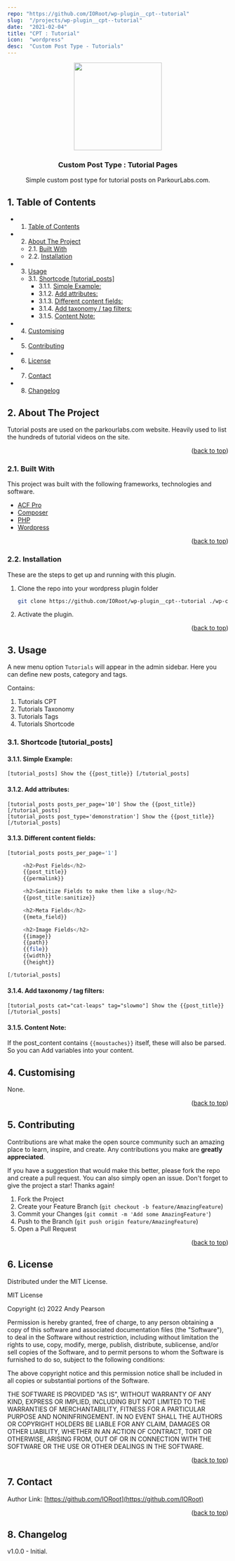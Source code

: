 ```yaml
---
repo: "https://github.com/IORoot/wp-plugin__cpt--tutorial"
slug:  "/projects/wp-plugin__cpt--tutorial"
date:  "2021-02-04"
title: "CPT : Tutorial"
icon:  "wordpress"
desc:  "Custom Post Type - Tutorials"
---
```


<div id="top"></div>

<div align="center">


<img src="https://svg-rewriter.sachinraja.workers.dev/?url=https%3A%2F%2Fcdn.jsdelivr.net%2Fnpm%2F%40mdi%2Fsvg%406.7.96%2Fsvg%2Fpost-outline.svg&fill=%23EA580C&width=200px&height=200px" style="width:200px;"/>

<h3 align="center">Custom Post Type : Tutorial Pages</h3>

<p align="center">
     Simple custom post type for tutorial posts on ParkourLabs.com.
</p>    
</div>

##  1. <a name='TableofContents'></a>Table of Contents


* 1. [Table of Contents](#TableofContents)
* 2. [About The Project](#AboutTheProject)
	* 2.1. [Built With](#BuiltWith)
	* 2.2. [Installation](#Installation)
* 3. [Usage](#Usage)
	* 3.1. [Shortcode [tutorial_posts]](#Shortcodetutorial_posts)
		* 3.1.1. [Simple Example:](#SimpleExample:)
		* 3.1.2. [Add attributes:](#Addattributes:)
		* 3.1.3. [Different content fields:](#Differentcontentfields:)
		* 3.1.4. [Add taxonomy / tag filters:](#Addtaxonomytagfilters:)
		* 3.1.5. [Content Note:](#ContentNote:)
* 4. [Customising](#Customising)
* 5. [Contributing](#Contributing)
* 6. [License](#License)
* 7. [Contact](#Contact)
* 8. [Changelog](#Changelog)


##  2. <a name='AboutTheProject'></a>About The Project

Tutorial posts are used on the parkourlabs.com website. Heavily used to list the hundreds of tutorial videos on the site.

<p align="right">(<a href="#top">back to top</a>)</p>


###  2.1. <a name='BuiltWith'></a>Built With

This project was built with the following frameworks, technologies and software.

* [ACF Pro](https://advancedcustomfields.com/)
* [Composer](https://getcomposer.org/)
* [PHP](https://php.net/)
* [Wordpress](https://wordpress.org/)

<p align="right">(<a href="#top">back to top</a>)</p>



###  2.2. <a name='Installation'></a>Installation

These are the steps to get up and running with this plugin.

1. Clone the repo into your wordpress plugin folder
     ```bash
     git clone https://github.com/IORoot/wp-plugin__cpt--tutorial ./wp-content/plugins/cpt-tutorial
     ```
1. Activate the plugin.


<p align="right">(<a href="#top">back to top</a>)</p>

##  3. <a name='Usage'></a>Usage

A new menu option `Tutorials` will appear in the admin sidebar. Here you can define new posts, category and tags.

Contains:

1. Tutorials CPT
1. Tutorials Taxonomy
1. Tutorials Tags
1. Tutorials Shortcode

###  3.1. <a name='Shortcodetutorial_posts'></a>Shortcode [tutorial_posts]

####  3.1.1. <a name='SimpleExample:'></a>Simple Example:

```
[tutorial_posts] Show the {{post_title}} [/tutorial_posts]
```

####  3.1.2. <a name='Addattributes:'></a>Add attributes:
```
[tutorial_posts posts_per_page='10'] Show the {{post_title}} [/tutorial_posts]
[tutorial_posts post_type='demonstration'] Show the {{post_title}} [/tutorial_posts]
```

####  3.1.3. <a name='Differentcontentfields:'></a>Different content fields:

```php
[tutorial_posts posts_per_page='1']

     <h2>Post Fields</h2>
     {{post_title}} 
     {{permalink}} 

     <h2>Sanitize Fields to make them like a slug</h2>
     {{post_title:sanitize}} 

     <h2>Meta Fields</h2>
     {{meta_field}} 

     <h2>Image Fields</h2>
     {{image}} 
     {{path}} 
     {{file}} 
     {{width}} 
     {{height}} 

[/tutorial_posts]
```

####  3.1.4. <a name='Addtaxonomytagfilters:'></a>Add taxonomy / tag filters:
```
[tutorial_posts cat="cat-leaps" tag="slowmo"] Show the {{post_title}} [/tutorial_posts]
```

####  3.1.5. <a name='ContentNote:'></a>Content Note:

If the post_content contains `{{moustaches}}` itself, these will also be parsed. So you can 
Add variables into your content.


##  4. <a name='Customising'></a>Customising

None.

<p align="right">(<a href="#top">back to top</a>)</p>


##  5. <a name='Contributing'></a>Contributing

Contributions are what make the open source community such an amazing place to learn, inspire, and create. Any contributions you make are **greatly appreciated**.

If you have a suggestion that would make this better, please fork the repo and create a pull request. You can also simply open an issue.
Don't forget to give the project a star! Thanks again!

1. Fork the Project
2. Create your Feature Branch (`git checkout -b feature/AmazingFeature`)
3. Commit your Changes (`git commit -m 'Add some AmazingFeature'`)
4. Push to the Branch (`git push origin feature/AmazingFeature`)
5. Open a Pull Request

<p align="right">(<a href="#top">back to top</a>)</p>



##  6. <a name='License'></a>License

Distributed under the MIT License.

MIT License

Copyright (c) 2022 Andy Pearson

Permission is hereby granted, free of charge, to any person obtaining a copy
of this software and associated documentation files (the "Software"), to deal
in the Software without restriction, including without limitation the rights
to use, copy, modify, merge, publish, distribute, sublicense, and/or sell
copies of the Software, and to permit persons to whom the Software is
furnished to do so, subject to the following conditions:

The above copyright notice and this permission notice shall be included in all
copies or substantial portions of the Software.

THE SOFTWARE IS PROVIDED "AS IS", WITHOUT WARRANTY OF ANY KIND, EXPRESS OR
IMPLIED, INCLUDING BUT NOT LIMITED TO THE WARRANTIES OF MERCHANTABILITY,
FITNESS FOR A PARTICULAR PURPOSE AND NONINFRINGEMENT. IN NO EVENT SHALL THE
AUTHORS OR COPYRIGHT HOLDERS BE LIABLE FOR ANY CLAIM, DAMAGES OR OTHER
LIABILITY, WHETHER IN AN ACTION OF CONTRACT, TORT OR OTHERWISE, ARISING FROM,
OUT OF OR IN CONNECTION WITH THE SOFTWARE OR THE USE OR OTHER DEALINGS IN THE
SOFTWARE.

<p align="right">(<a href="#top">back to top</a>)</p>



##  7. <a name='Contact'></a>Contact

Author Link: [https://github.com/IORoot](https://github.com/IORoot)

<p align="right">(<a href="#top">back to top</a>)</p>


##  8. <a name='Changelog'></a>Changelog

v1.0.0 - Initial.